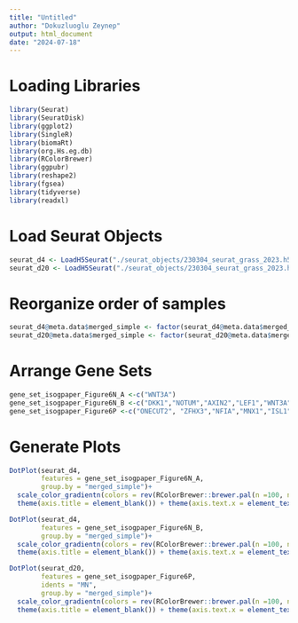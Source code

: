 ```yaml
---
title: "Untitled"
author: "Dokuzluoglu Zeynep"
output: html_document
date: "2024-07-18"
---
```


# Loading Libraries

```r
library(Seurat)
library(SeuratDisk)
library(ggplot2)
library(SingleR)
library(biomaRt)
library(org.Hs.eg.db)
library(RColorBrewer)
library(ggpubr)
library(reshape2)
library(fgsea)
library(tidyverse)
library(readxl)
```

# Load Seurat Objects 

```r
seurat_d4 <- LoadH5Seurat("./seurat_objects/230304_seurat_grass_2023.h5Seurat")
seurat_d20 <- LoadH5Seurat("./seurat_objects/230304_seurat_grass_2023.h5Seurat")
```

# Reorganize order of samples

```r
seurat_d4@meta.data$merged_simple <- factor(seurat_d4@meta.data$merged_simple, levels = c("BJ_WT_ctrl","51N_ctrl","51N_recover","38D_ctrl","38D_recover"))
seurat_d20@meta.data$merged_simple <- factor(seurat_d20@meta.data$merged_simple, levels = c("BJ_WT_ctrl","51N_ctrl","51N_recover","38D_ctrl","38D_recover"))
```

# Arrange Gene Sets

```r
gene_set_isogpaper_Figure6N_A <-c("WNT3A")
gene_set_isogpaper_Figure6N_B <-c("DKK1","NOTUM","AXIN2","LEF1","WNT3A")
gene_set_isogpaper_Figure6P <-c("ONECUT2", "ZFHX3","NFIA","MNX1","ISL1","ISL2")
```

# Generate Plots

```r
DotPlot(seurat_d4,
        features = gene_set_isogpaper_Figure6N_A,
        group.by = "merged_simple")+
  scale_color_gradientn(colors = rev(RColorBrewer::brewer.pal(n =100, name = "RdBu")))+
  theme(axis.title = element_blank()) + theme(axis.text.x = element_text(angle = 90, hjust = 1)) + ggtitle("Expression in D4") + coord_flip() 

DotPlot(seurat_d4,
        features = gene_set_isogpaper_Figure6N_B,
        group.by = "merged_simple")+
  scale_color_gradientn(colors = rev(RColorBrewer::brewer.pal(n =100, name = "RdBu")))+
  theme(axis.title = element_blank()) + theme(axis.text.x = element_text(angle = 90, hjust = 1)) + ggtitle("Expression in D4") + coord_flip() 

DotPlot(seurat_d20,
        features = gene_set_isogpaper_Figure6P,
        idents = "MN",
        group.by = "merged_simple")+
  scale_color_gradientn(colors = rev(RColorBrewer::brewer.pal(n =100, name = "RdBu")))+
  theme(axis.title = element_blank()) + theme(axis.text.x = element_text(angle = 90, hjust = 1)) + ggtitle("SCO Day 20, MN Cluster 2") + coord_flip() 
```
